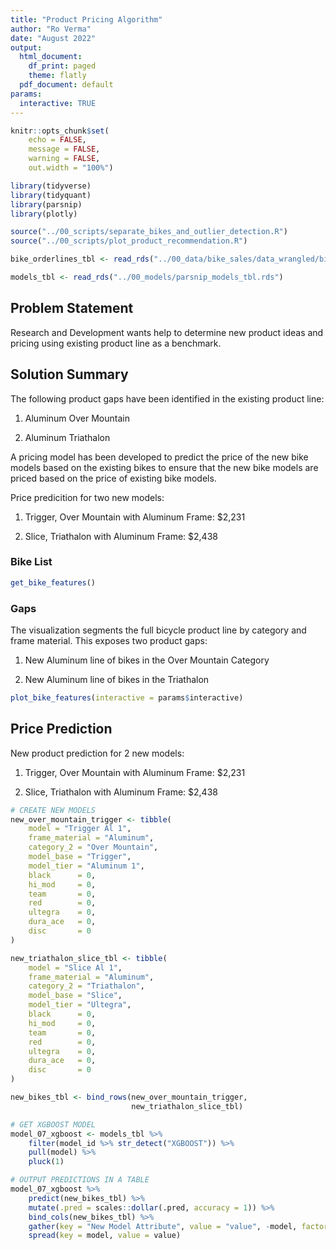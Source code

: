 ```yaml
---
title: "Product Pricing Algorithm"
author: "Ro Verma"
date: "August 2022"
output:
  html_document:
    df_print: paged
    theme: flatly
  pdf_document: default
params:
  interactive: TRUE
---
```


```r
knitr::opts_chunk$set(
    echo = FALSE,
    message = FALSE,
    warning = FALSE,
    out.width = "100%")
```

```r
library(tidyverse)
library(tidyquant)
library(parsnip)
library(plotly)
```

```r
source("../00_scripts/separate_bikes_and_outlier_detection.R")
source("../00_scripts/plot_product_recommendation.R")
```

```r
bike_orderlines_tbl <- read_rds("../00_data/bike_sales/data_wrangled/bike_orderlines.rds")
```

```r
models_tbl <- read_rds("../00_models/parsnip_models_tbl.rds")
```

## Problem Statement

Research and Development wants help to determine new product ideas and pricing using existing product line as a benchmark.

## Solution Summary

The following product gaps have been identified in the existing product line:

1.  Aluminum Over Mountain

2.  Aluminum Triathalon

A pricing model has been developed to predict the price of the new bike models based on the existing bikes to ensure that the new bike models are priced based on the price of existing bike models.

Price predicition for two new models:

1.  Trigger, Over Mountain with Aluminum Frame: \$2,231

2.  Slice, Triathalon with Aluminum Frame: \$2,438

### Bike List


```r
get_bike_features()
```

### Gaps

The visualization segments the full bicycle product line by category and frame material. This exposes two product gaps:

1.  New Aluminum line of bikes in the Over Mountain Category

2.  New Aluminum line of bikes in the Triathalon

```r
plot_bike_features(interactive = params$interactive)
```

\newpage

## Price Prediction

New product prediction for 2 new models:

1.  Trigger, Over Mountain with Aluminum Frame: \$2,231

2.  Slice, Triathalon with Aluminum Frame: \$2,438

```r
# CREATE NEW MODELS
new_over_mountain_trigger <- tibble(
    model = "Trigger Al 1",
    frame_material = "Aluminum",
    category_2 = "Over Mountain",
    model_base = "Trigger",
    model_tier = "Aluminum 1",
    black      = 0,
    hi_mod     = 0,
    team       = 0,
    red        = 0,
    ultegra    = 0,
    dura_ace   = 0,
    disc       = 0
) 

new_triathalon_slice_tbl <- tibble(
    model = "Slice Al 1",
    frame_material = "Aluminum",
    category_2 = "Triathalon",
    model_base = "Slice",
    model_tier = "Ultegra",
    black      = 0,
    hi_mod     = 0,
    team       = 0,
    red        = 0,
    ultegra    = 0,
    dura_ace   = 0,
    disc       = 0
) 

new_bikes_tbl <- bind_rows(new_over_mountain_trigger, 
                           new_triathalon_slice_tbl)
```

```r
# GET XGBOOST MODEL
model_07_xgboost <- models_tbl %>%
    filter(model_id %>% str_detect("XGBOOST")) %>%
    pull(model) %>%
    pluck(1)
```

```r
# OUTPUT PREDICTIONS IN A TABLE
model_07_xgboost %>%
    predict(new_bikes_tbl) %>%
    mutate(.pred = scales::dollar(.pred, accuracy = 1)) %>%
    bind_cols(new_bikes_tbl) %>%
    gather(key = "New Model Attribute", value = "value", -model, factor_key = T ) %>%
    spread(key = model, value = value)
```
